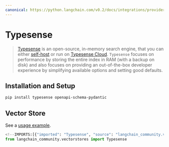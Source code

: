 ```yaml
---
canonical: https://python.langchain.com/v0.2/docs/integrations/providers/typesense/
---
```


# Typesense

> [Typesense](https://typesense.org) is an open-source, in-memory search engine, that you can either
[self-host](https://typesense.org/docs/guide/install-typesense.html#option-2-local-machine-self-hosting) or run
on [Typesense Cloud](https://cloud.typesense.org/).
`Typesense` focuses on performance by storing the entire index in RAM (with a backup on disk) and also
focuses on providing an out-of-the-box developer experience by simplifying available options and setting good defaults.

## Installation and Setup

```bash
pip install typesense openapi-schema-pydantic
```

## Vector Store

See a [usage example](/docs/integrations/vectorstores/typesense).

```python
<!--IMPORTS:[{"imported": "Typesense", "source": "langchain_community.vectorstores", "docs": "https://api.python.langchain.com/en/latest/vectorstores/langchain_community.vectorstores.typesense.Typesense.html", "title": "Typesense"}]-->
from langchain_community.vectorstores import Typesense
```